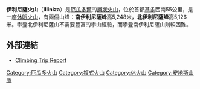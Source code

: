 {{Infobox mountain
| Name = 伊利尼薩火山
| Photo = Illinza volcano ec.jpg
| Caption = 伊利尼薩火山雙峰
| Elevation = 南伊利尼薩峰︰{{Convert|5248|m|ft|0}}<br />北伊利尼薩峰︰{{Convert|5126|m|ft|0|abbr=on}}
| Prominence = 1,750米
| Location = {{flag|Ecuador}}
| Range = [[安第斯山脈|安第斯山脈]]
| lat_d = 0 | lat_m = 39 | lat_s = 34 | lat_NS = S
| long_d = 78 | long_m = 42 | long_s = 49 | long_EW = W
| Coordinates = {{coord|0|39|34|S|78|42|49|W|type:mountain}}
| Type = [[層狀火山|層狀火山]]
| Age = [[全新世|全新世]]
| Last eruption = 不詳
| pushpin_map = Ecuador
| pushpin_map_caption = 伊利尼薩火山的位置
| latd=0 |latm=39 |lats=34 |latNS=S
| longd=78 |longm=42 |longs=49 |longEW=W
}}

'''伊利尼薩火山'''（'''Illiniza'''）是[[厄瓜多爾|厄瓜多爾]]的[[層狀火山|層狀火山]]，位於首都[[基多|基多]]西南55公里，是一座[[休眠火山|休眠火山]]，有兩個山峰︰'''南伊利尼薩峰'''高5,248米，'''北伊利尼薩峰'''高5,126米。攀登北伊利尼薩山不需要豐富的攀山經驗，而攀登南伊利尼薩山則較困難。

==外部連結==
* [https://web.archive.org/web/20070929225932/http://travel.pfluegl.at/2004.11.20.EcuadorMountainRefugesTrip.php Climbing Trip Report]

{{DEFAULTSORT:Illiniza}}
[[Category:厄瓜多火山|Category:厄瓜多火山]]
[[Category:複式火山|Category:複式火山]]
[[Category:休火山|Category:休火山]]
[[Category:安地斯山脈|Category:安地斯山脈]]

{{Ecuador-stub}}
